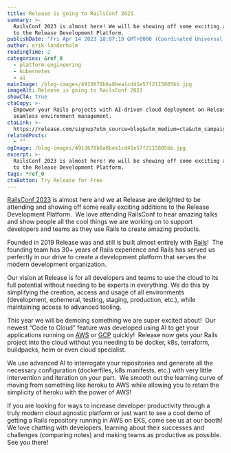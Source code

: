 ```yaml
---
title: Release is going to RailsConf 2023
summary: >-
  RailsConf 2023 is almost here! We will be showing off some exciting additions
  to the Release Development Platform.
publishDate: "Fri Apr 14 2023 18:07:19 GMT+0000 (Coordinated Universal Time)"
author: erik-landerholm
readingTime: 2
categories: &ref_0
  - platform-engineering
  - kubernetes
  - ai
mainImage: /blog-images/4913678b8a8bea1cd41e57f2115805bb.jpg
imageAlt: Release is going to RailsConf 2023
showCTA: true
ctaCopy: >-
  Empower your Rails projects with AI-driven cloud deployment on Release for
  seamless environment management.
ctaLink: >-
  https://release.com/signup?utm_source=blog&utm_medium=cta&utm_campaign=blog-cta&utm_content=release-is-going-to-railsconf-2023
relatedPosts:
  - ""
ogImage: /blog-images/4913678b8a8bea1cd41e57f2115805bb.jpg
excerpt: >-
  RailsConf 2023 is almost here! We will be showing off some exciting additions
  to the Release Development Platform.
tags: *ref_0
ctaButton: Try Release for Free
---
```


[RailsConf 2023](https://railsconf.org/) is almost here and we at Release are delighted to be attending and showing off some really exciting additions to the Release Development Platform.  We love attending RailsConf to hear amazing talks and show people all the cool things we are working on to support developers and teams as they use Rails to create amazing products.  

Founded in 2019 Release was and still is built almost entirely with [Rails](https://rubycentral.org)!  The founding team has 30+ years of Rails experience and Rails has served us perfectly in our drive to create a development platform that serves the modern development organization.

Our vision at Release is for all developers and teams to use the cloud to its full potential without needing to be experts in everything. We do this by simplifying the creation, access and usage of all environments (development, ephemeral, testing, staging, production, etc.), while maintaining access to advanced tooling.

This year we will be demoing something we are super excited about!  Our newest “Code to Cloud” feature was developed using AI to get your applications running on [AWS](https://docs.release.com/integrations/integrations-overview/aws-integration/aws-howtos) or [GCP](https://docs.release.com/integrations/integrations-overview/gcp-integration) quickly!  Release now gets your Rails project into the cloud without you needing to be docker, k8s, terraform, buildpacks, helm or even cloud specialist. 

We use advanced AI to interrogate your repositories and generate all the necessary configuration (dockerfiles, k8s manifests, etc.) with very little intervention and iteration on your part.  We smooth out the learning curve of moving from something like heroku to AWS while allowing you to retain the simplicity of heroku with the power of AWS!

If you are looking for ways to increase developer productivity through a truly modern cloud agnostic platform or just want to see a cool demo of getting a Rails repository running in AWS on EKS, come see us at our booth! We love chatting with developers, learning about their successes and challenges (comparing notes) and making teams as productive as possible.  See you there!
